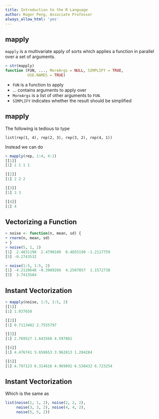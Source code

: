 ```yaml
---
title: Introduction to the R Language
author: Roger Peng, Associate Professor
always_allow_html: 'yes'
---
```


## mapply

`mapply` is a multivariate apply of sorts which applies a function in parallel over a set of arguments.

```r
> str(mapply)
function (FUN, ..., MoreArgs = NULL, SIMPLIFY = TRUE,
          USE.NAMES = TRUE)
```

- `FUN` is a function to apply
- ... contains arguments to apply over
- `MoreArgs` is a list of other arguments to `FUN`.
- `SIMPLIFY` indicates whether the result should be simplified


## mapply

The following is tedious to type

`list(rep(1, 4), rep(2, 3), rep(3, 2), rep(4, 1))`

Instead we can do

```r
> mapply(rep, 1:4, 4:1)
[[1]]
[1] 1 1 1 1

[[2]]
[1] 2 2 2

[[3]] 
[1] 3 3

[[4]] 
[1] 4
```


## Vectorizing a Function

```r
> noise <- function(n, mean, sd) {
+ rnorm(n, mean, sd)
+ }
> noise(5, 1, 2)
[1]  2.4831198  2.4790100  0.4855190 -1.2117759
[5] -0.2743532

> noise(1:5, 1:5, 2)
[1] -4.2128648 -0.3989266  4.2507057  1.1572738
[5]  3.7413584
```


## Instant Vectorization

```r
> mapply(noise, 1:5, 1:5, 2)
[[1]]
[1] 1.037658

[[2]]
[1] 0.7113482 2.7555797

[[3]]
[1] 2.769527 1.643568 4.597882

[[4]]
[1] 4.476741 5.658653 3.962813 1.204284

[[5]]
[1] 4.797123 6.314616 4.969892 6.530432 6.723254
```


## Instant Vectorization

Which is the same as

```r
list(noise(1, 1, 2), noise(2, 2, 2),
     noise(3, 3, 2), noise(4, 4, 2),
     noise(5, 5, 2))
```
